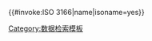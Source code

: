 {{#invoke:ISO 3166|name|isoname=yes}}<noinclude>
{{ISO 3166 conversion template doc|lua=Module:ISO 3166}}
[[Category:数据检索模板]]
</noinclude>